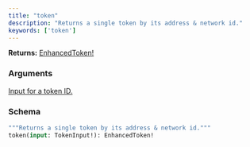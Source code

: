 ```yaml
---
title: "token"
description: "Returns a single token by its address & network id."
keywords: ['token']
---
```


**Returns:** [EnhancedToken!](/api-reference/types/enhancedtoken)

### Arguments

<a href="/api-reference/types/tokeninput">
  <ResponseField name="input" type="TokenInput!" required>
    Input for a token ID.
  </ResponseField>
</a>

### Schema


```graphql 
"""Returns a single token by its address & network id."""
token(input: TokenInput!): EnhancedToken!
```
